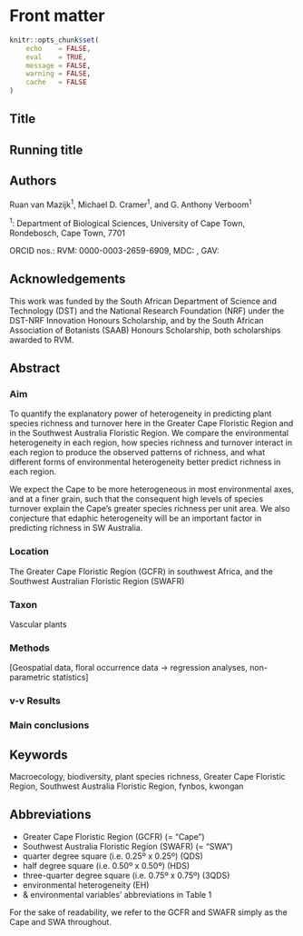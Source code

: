 # Front matter {-}

```r
knitr::opts_chunk$set(
    echo    = FALSE,
    eval    = TRUE,
    message = FALSE,
    warning = FALSE,
    cache   = FALSE
)
```

## Title {-}

<!--TODO-->

## Running title {-}

<!--TODO-->

## Authors {-}

Ruan van Mazijk^1^, Michael D. Cramer^1^, and G. Anthony Verboom^1^

^1^: Department of Biological Sciences, University of Cape Town, Rondebosch, Cape Town, 7701

ORCID nos.: RVM: 0000-0003-2659-6909, MDC: <!--TODO-->, GAV: <!--TODO-->

## Acknowledgements {-}

This work was funded by the South African Department of Science and Technology (DST) and the National Research Foundation (NRF) under the DST-NRF Innovation Honours Scholarship, and by the South African Association of Botanists (SAAB) Honours Scholarship, both scholarships awarded to RVM.

## Abstract {-}

<!--New Abstract for JBiogeog (300 words)-->

### Aim {-}

<!--from ResearchGate project-->

To quantify the explanatory power of heterogeneity in predicting plant species richness and turnover here in the Greater Cape Floristic Region and in the Southwest Australia Floristic Region. We compare the environmental heterogeneity in each region, how species richness and turnover interact in each region to produce the observed patterns of richness, and what different forms of environmental heterogeneity better predict richness in each region.

We expect the Cape to be more heterogeneous in most environmental axes, and at a finer grain, such that the consequent high levels of species turnover explain the Cape's greater species richness per unit area. We also conjecture that edaphic heterogeneity will be an important factor in predicting richness in SW Australia.

### Location {-}

The Greater Cape Floristic Region (GCFR) in southwest Africa, and the Southwest Australian Floristic Region (SWAFR)

### Taxon {-}

Vascular plants

### Methods {-}

[Geospatial data, floral occurrence data $\rightarrow$ regression analyses, non-parametric statistics]

### v-v Results {-}

<!--TODO-->

### Main conclusions {-}

<!--TODO-->

## Keywords {-}

Macroecology, biodiversity, plant species richness, Greater Cape Floristic Region, Southwest Australia Floristic Region, fynbos, kwongan

## Abbreviations {-}

- Greater Cape Floristic Region (GCFR) (= "Cape")
- Southwest Australia Floristic Region (SWAFR)  (= "SWA")
<!--TODO: fiver percent degree square (i.e. 0.05º x 0.05º) (FPDS)?-->
- quarter degree square (i.e. 0.25º x 0.25º) (QDS)
- half degree square (i.e. 0.50º x 0.50º) (HDS)
- three-quarter degree square (i.e. 0.75º x 0.75º) (3QDS)
- environmental heterogeneity (EH)
- & environmental variables' abbreviations in Table 1

For the sake of readability, we refer to the GCFR and SWAFR simply as the Cape and SWA throughout.

